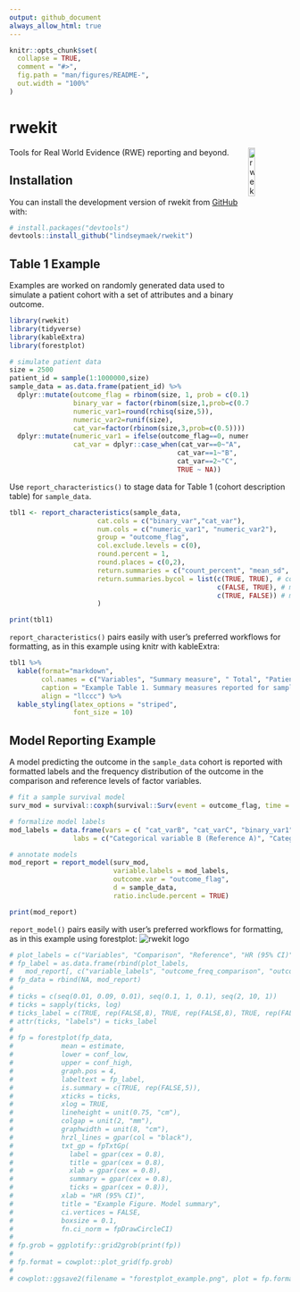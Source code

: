 ```yaml
---
output: github_document
always_allow_html: true
---
```


<!-- README.md is generated from README.Rmd. Please edit that file -->

```r
knitr::opts_chunk$set(
  collapse = TRUE,
  comment = "#>",
  fig.path = "man/figures/README-",
  out.width = "100%"
)
```

# rwekit


<!-- badges: start -->
<img style="float:right" width="15%" alt="rwekit R package logo" src="https://github.com/lindseymaek/rwekit/blob/main/man/figures/logo.png">

<!-- badges: end -->

Tools for Real World Evidence (RWE) reporting and beyond.

## Installation

You can install the development version of rwekit from [GitHub](https://github.com/) with:

``` r
# install.packages("devtools")
devtools::install_github("lindseymaek/rwekit")
```

## Table 1 Example

Examples are worked on randomly generated data used to simulate a patient cohort with a set of attributes and a binary outcome.

```r
library(rwekit)
library(tidyverse)
library(kableExtra)
library(forestplot)

# simulate patient data
size = 2500
patient_id = sample(1:1000000,size) 
sample_data = as.data.frame(patient_id) %>%
  dplyr::mutate(outcome_flag = rbinom(size, 1, prob = c(0.1)),
                binary_var = factor(rbinom(size,1,prob=c(0.7))),
                numeric_var1=round(rchisq(size,5)),
                numeric_var2=runif(size),
                cat_var=factor(rbinom(size,3,prob=c(0.5)))) %>%
  dplyr::mutate(numeric_var1 = ifelse(outcome_flag==0, numeric_var1*numeric_var2,numeric_var1),
                cat_var = dplyr::case_when(cat_var==0~"A",
                                          cat_var==1~"B",
                                          cat_var==2~"C",
                                          TRUE ~ NA))
```


Use `report_characteristics()` to stage data for Table 1 (cohort description table) for `sample_data`.


```r
tbl1 <- report_characteristics(sample_data,
                      cat.cols = c("binary_var","cat_var"),
                      num.cols = c("numeric_var1", "numeric_var2"),
                      group = "outcome_flag",
                      col.exclude.levels = c(0),
                      round.percent = 1,
                      round.places = c(0,2),
                      return.summaries = c("count_percent", "mean_sd", "median_iqr"),
                      return.summaries.bycol = list(c(TRUE, TRUE), # count_percent
                                                    c(FALSE, TRUE), # mean_sd
                                                    c(TRUE, FALSE)) # median_iqr
                      )

print(tbl1)
```

`report_characteristics()` pairs easily with user's preferred workflows for formatting, as in this example using knitr with kableExtra: 

```r
tbl1 %>%
  kable(format="markdown",
        col.names = c("Variables", "Summary measure", " Total", "Patients without outcome", "Patients with outcome"),
        caption = "Example Table 1. Summary measures reported for sample_data overall and by the value of outcome_flag",
        align = "llccc") %>%
  kable_styling(latex_options = "striped",
                font_size = 10)
```

## Model Reporting Example

A model predicting the outcome in the `sample_data` cohort is reported with formatted labels and the frequency distribution of the outcome in the comparison and reference levels of factor variables.

```r
# fit a sample survival model
surv_mod = survival::coxph(survival::Surv(event = outcome_flag, time = numeric_var1) ~ binary_var + cat_var + numeric_var2, data = sample_data)

# formalize model labels
mod_labels = data.frame(vars = c( "cat_varB", "cat_varC", "binary_var1", "numeric_var2"),
                labs = c("Categorical variable B (Reference A)", "Categorical variable C (Reference A)","Binary variable (Reference negative class)","Uniform continuous variable"))

# annotate models
mod_report = report_model(surv_mod, 
                          variable.labels = mod_labels,
                          outcome.var = "outcome_flag",
                          d = sample_data,
                          ratio.include.percent = TRUE) 

print(mod_report)
```

`report_model()` pairs easily with user's preferred workflows for formatting, as in this example using forestplot: 
![rwekit logo](https://github.com/lindseymaek/rwekit/blob/main/man/figures/forestplot_example.png)

```r
# plot_labels = c("Variables", "Comparison", "Reference", "HR (95% CI)", "P")
# fp_label = as.data.frame(rbind(plot_labels,
#   mod_report[, c("variable_labels", "outcome_freq_comparison", "outcome_freq_reference", "estimate_CI", "p_round")]))
# fp_data = rbind(NA, mod_report)
# 
# ticks = c(seq(0.01, 0.09, 0.01), seq(0.1, 1, 0.1), seq(2, 10, 1))
# ticks = sapply(ticks, log)
# ticks_label = c(TRUE, rep(FALSE,8), TRUE, rep(FALSE,8), TRUE, rep(FALSE,8), TRUE)
# attr(ticks, "labels") = ticks_label
# 
# fp = forestplot(fp_data,
#            mean = estimate,
#            lower = conf_low,
#            upper = conf_high,
#            graph.pos = 4,
#            labeltext = fp_label,
#            is.summary = c(TRUE, rep(FALSE,5)),
#            xticks = ticks,
#            xlog = TRUE,
#            lineheight = unit(0.75, "cm"),
#            colgap = unit(2, "mm"),
#            graphwidth = unit(8, "cm"),
#            hrzl_lines = gpar(col = "black"),
#            txt_gp = fpTxtGp(
#              label = gpar(cex = 0.8),
#              title = gpar(cex = 0.8),
#              xlab = gpar(cex = 0.8),
#              summary = gpar(cex = 0.8),
#              ticks = gpar(cex = 0.8)),
#            xlab = "HR (95% CI)",
#            title = "Example Figure. Model summary",
#            ci.vertices = FALSE,
#            boxsize = 0.1,
#            fn.ci_norm = fpDrawCircleCI)
# 
# fp.grob = ggplotify::grid2grob(print(fp))
# 
# fp.format = cowplot::plot_grid(fp.grob)
# 
# cowplot::ggsave2(filename = "forestplot_example.png", plot = fp.format, dpi = 1200, units = "in", height = 3, width = 9, bg = "white")
```

